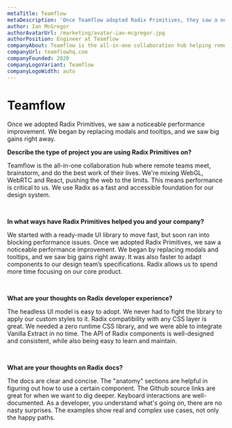 ```yaml
---
metaTitle: Teamflow
metaDescription: 'Once Teamflow adopted Radix Primitives, they saw a noticeable performance improvement right away. It was also faster to adapt components to their design team’s specifications and allowed them to spend more time focusing on their core product.'
author: Ian McGregor
authorAvatarUrl: /marketing/avatar-ian-mcgregor.jpg
authorPosition: Engineer at Teamflow
companyAbout: Teamflow is the all-in-one collaboration hub helping remote and hybrid teams collaborate with the least possible amount of friction.
companyUrl: teamflowhq.com
companyFounded: 2020
companyLogoVariant: Teamflow
companyLogoWidth: auto
---
```


# Teamflow

<HeroQuote>
  Once we adopted Radix Primitives, we saw a noticeable performance improvement.
  We began by replacing modals and tooltips, and we saw big gains right away.
</HeroQuote>

**Describe the type of project you are using Radix Primitives on?**

Teamflow is the all-in-one collaboration hub where remote teams meet, brainstorm, and do the best work of their lives. We're mixing WebGL, WebRTC and React, pushing the web to the limits. This means performance is critical to us. We use Radix as a fast and accessible foundation for our design system.

<br />

**In what ways have Radix Primitives helped you and your company?**

We started with a ready-made UI library to move fast, but soon ran into blocking performance issues. Once we adopted Radix Primitives, we saw a noticeable performance improvement. We began by replacing modals and tooltips, and we saw big gains right away. It was also faster to adapt components to our design team’s specifications. Radix allows us to spend more time focusing on our core product.

<br />

**What are your thoughts on Radix developer experience?**

The headless UI model is easy to adopt. We never had to fight the library to apply our custom styles to it. Radix compatibility with any CSS layer is great. We needed a zero runtime CSS library, and we were able to integrate Vanilla Extract in no time. The API of Radix components is well-designed and consistent, while also being easy to learn and maintain.

<br />

**What are your thoughts on Radix docs?**

The docs are clear and concise. The "anatomy" sections are helpful in figuring out how to use a certain component. The Github source links are great for when we want to dig deeper. Keyboard interactions are well-documented. As a developer, you understand what's going on, there are no nasty surprises. The examples show real and complex use cases, not only the happy paths.
